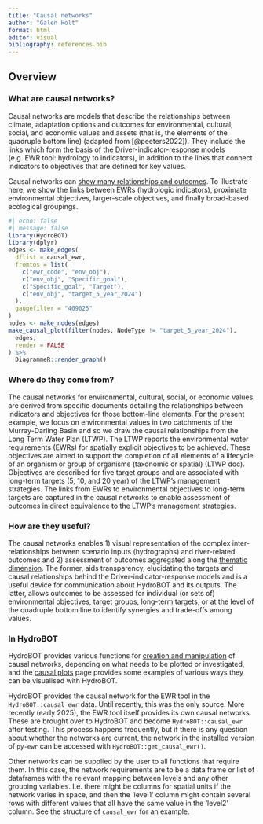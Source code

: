 ```yaml
---
title: "Causal networks"
author: "Galen Holt"
format: html
editor: visual
bibliography: references.bib
---
```


## Overview

### What are causal networks?

Causal networks are models that describe the relationships between climate, adaptation options and outcomes for environmental, cultural, social, and economic values and assets (that is, the elements of the quadruple bottom line) (adapted from [@peeters2022]). They include the links which form the basis of the Driver-indicator-response models (e.g. EWR tool: hydrology to indicators), in addition to the links that connect indicators to objectives that are defined for key values.

Causal networks can [show many relationships and outcomes](causal_plots.qmd). To illustrate here, we show the links between EWRs (hydrologic indicators), proximate environmental objectives, larger-scale objectives, and finally broad-based ecological groupings.

```r
#| echo: false
#| message: false
library(HydroBOT)
library(dplyr)
edges <- make_edges(
  dflist = causal_ewr,
  fromtos = list(
    c("ewr_code", "env_obj"),
    c("env_obj", "Specific_goal"),
    c("Specific_goal", "Target"),
    c("env_obj", "target_5_year_2024")
  ),
  gaugefilter = "409025"
)
nodes <- make_nodes(edges)
make_causal_plot(filter(nodes, NodeType != "target_5_year_2024"),
  edges,
  render = FALSE
) %>%
  DiagrammeR::render_graph()
```

### Where do they come from?

The causal networks for environmental, cultural, social, or economic values are derived from specific documents detailing the relationships between indicators and objectives for those bottom-line elements. For the present example, we focus on environmental values in two catchments of the Murray-Darling Basin and so we draw the causal relationships from the Long Term Water Plan (LTWP). The LTWP reports the environmental water requirements (EWRs) for spatially explicit objectives to be achieved. These objectives are aimed to support the completion of all elements of a lifecycle of an organism or group of organisms (taxonomic or spatial) (LTWP doc). Objectives are described for five target groups and are associated with long-term targets (5, 10, and 20 year) of the LTWP's management strategies. The links from EWRs to environmental objectives to long-term targets are captured in the causal networks to enable assessment of outcomes in direct equivalence to the LTWP's management strategies. 

### How are they useful?

The causal networks enables 1) visual representation of the complex inter-relationships between scenario inputs (hydrographs) and river-related outcomes and 2) assessment of outcomes aggregated along the [thematic dimension](../aggregator/theme_agg.qmd). The former, aids transparency, elucidating the targets and causal relationships behind the Driver-indicator-response models and is a useful device for communication about HydroBOT and its outputs. The latter, allows outcomes to be assessed for individual (or sets of) environmental objectives, target groups, long-term targets, or at the level of the quadruple bottom line to identify synergies and trade-offs among values. 

### In HydroBOT

HydroBOT provides various functions for [creation and manipulation](causal_manipulation.qmd) of causal networks, depending on what needs to be plotted or investigated, and the [causal plots](causal_plots.qmd) page provides some examples of various ways they can be visualised with HydroBOT.

HydroBOT provides the causal network for the EWR tool in the `HydroBOT::causal_ewr` data. Until recently, this was the only source. More recently (early 2025), the EWR tool itself provides its own causal networks. These are brought over to HydroBOT and become `HydroBOT::causal_ewr` after testing. This process happens frequently, but if there is any question about whether the networks are current, the network in the installed version of `py-ewr` can be accessed with `HydroBOT::get_causal_ewr()`.

Other networks can be supplied by the user to all functions that require them. In this case, the network requirements are to be a data frame or list of dataframes with the relevant mapping between levels and any other grouping variables. I.e. there might be columns for spatial units if the network varies in space, and then the 'level1' column might contain several rows with different values that all have the same value in the 'level2' column. See the structure of `causal_ewr` for an example.
